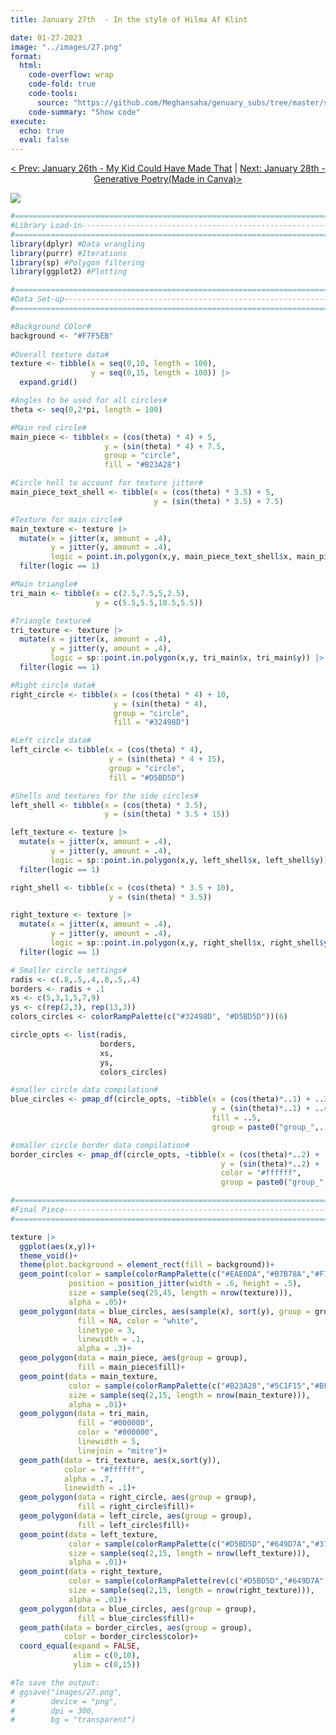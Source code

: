 ```yaml
---
title: January 27th  - In the style of Hilma Af Klint

date: 01-27-2023
image: "../images/27.png"
format:
  html:
    code-overflow: wrap
    code-fold: true
    code-tools:
      source: "https://github.com/Meghansaha/genuary_subs/tree/master/submissions/scripts/27_hilma_af_klint.R"
    code-summary: "Show code"
execute:
  echo: true
  eval: false
---
```


<center>[\< Prev: January 26th - My Kid Could Have Made That](day_26.qmd) \| [Next: January 28th - Generative Poetry(Made in Canva)\>](day_28.qmd)</center>

![](/images/27.png){fig-alt="A generative image with a big red circle in the center, a black triangle with random white lines in the center of the red circle. A partial big green circle in the top left corner of the image with 3 smaller green circles descending in size to the right. In the bottom right corner is a partial big blue circle, with three smaller blue circles to the left of it in descending size." fig-align="center"}

```r
#=============================================================================#
#Library Load-in---------------------------------------------------------------
#=============================================================================#
library(dplyr) #Data wrangling
library(purrr) #Iterations
library(sp) #Polygon filtering
library(ggplot2) #Plotting

#=============================================================================#
#Data Set-up-------------------------------------------------------------------
#=============================================================================#

#Background COlor#
background <- "#F7F5EB"
  
#Overall texture data#
texture <- tibble(x = seq(0,10, length = 100),
                  y = seq(0,15, length = 100)) |>
  expand.grid()

#Angles to be used for all circles#
theta <- seq(0,2*pi, length = 100)

#Main red circle#
main_piece <- tibble(x = (cos(theta) * 4) + 5,
                     y = (sin(theta) * 4) + 7.5,
                     group = "circle",
                     fill = "#B23A28")

#Circle hell to account for texture jitter#
main_piece_text_shell <- tibble(x = (cos(theta) * 3.5) + 5,
                                y = (sin(theta) * 3.5) + 7.5)

#Texture for main circle#
main_texture <- texture |>
  mutate(x = jitter(x, amount = .4),
         y = jitter(y, amount = .4),
         logic = point.in.polygon(x,y, main_piece_text_shell$x, main_piece_text_shell$y)) |>
  filter(logic == 1)

#Main triangle#
tri_main <- tibble(x = c(2.5,7.5,5,2.5),
                   y = c(5.5,5.5,10.5,5.5)) 

#Triangle texture#
tri_texture <- texture |>
  mutate(x = jitter(x, amount = .4),
         y = jitter(y, amount = .4),
         logic = sp::point.in.polygon(x,y, tri_main$x, tri_main$y)) |>
  filter(logic == 1)

#Right circle data#
right_circle <- tibble(x = (cos(theta) * 4) + 10,
                       y = (sin(theta) * 4),
                       group = "circle",
                       fill = "#32498D")

#Left circle data#
left_circle <- tibble(x = (cos(theta) * 4),
                      y = (sin(theta) * 4 + 15),
                      group = "circle",
                      fill = "#D5BD5D")

#Shells and textures for the side circles#
left_shell <- tibble(x = (cos(theta) * 3.5),
                     y = (sin(theta) * 3.5 + 15))

left_texture <- texture |>
  mutate(x = jitter(x, amount = .4),
         y = jitter(y, amount = .4),
         logic = sp::point.in.polygon(x,y, left_shell$x, left_shell$y)) |>
  filter(logic == 1)

right_shell <- tibble(x = (cos(theta) * 3.5 + 10),
                      y = (sin(theta) * 3.5))

right_texture <- texture |>
  mutate(x = jitter(x, amount = .4),
         y = jitter(y, amount = .4),
         logic = sp::point.in.polygon(x,y, right_shell$x, right_shell$y)) |>
  filter(logic == 1)

# Smaller circle settings#
radis <- c(.8,.5,.4,.8,.5,.4)
borders <- radis + .1
xs <- c(5,3,1,5,7,9)
ys <- c(rep(2,3), rep(13,3))
colors_circles <- colorRampPalette(c("#32498D", "#D5BD5D"))(6)

circle_opts <- list(radis,
                    borders,
                    xs,
                    ys,
                    colors_circles)

#smaller circle data compilation#
blue_circles <- pmap_df(circle_opts, ~tibble(x = (cos(theta)*..1) + ..3,
                                             y = (sin(theta)*..1) + ..4,
                                             fill = ..5,
                                             group = paste0("group_",..5)))

#smaller circle border data compilation#
border_circles <- pmap_df(circle_opts, ~tibble(x = (cos(theta)*..2) + ..3,
                                               y = (sin(theta)*..2) + ..4,
                                               color = "#ffffff",
                                               group = paste0("group_",..5,"circle")))

#=============================================================================#
#Final Piece-------------------------------------------------------------------
#=============================================================================#

texture |>
  ggplot(aes(x,y))+
  theme_void()+
  theme(plot.background = element_rect(fill = background))+
  geom_point(color = sample(colorRampPalette(c("#EAE0DA","#B7B78A","#F7F5EB"))(10),nrow(texture), replace = TRUE),
             position = position_jitter(width = .6, height = .5),
             size = sample(seq(25,45, length = nrow(texture))),
             alpha = .05)+
  geom_polygon(data = blue_circles, aes(sample(x), sort(y), group = group), 
               fill = NA, color = "white", 
               linetype = 3, 
               linewidth = .1, 
               alpha = .3)+
  geom_polygon(data = main_piece, aes(group = group), 
               fill = main_piece$fill)+
  geom_point(data = main_texture,
             color = sample(colorRampPalette(c("#B23A28","#5C1F15","#BF5836"))(10),nrow(main_texture), replace = TRUE),
             size = sample(seq(2,15, length = nrow(main_texture))),
             alpha = .01)+
  geom_polygon(data = tri_main, 
               fill = "#000000", 
               color = "#000000", 
               linewidth = 5, 
               linejoin = "mitre")+
  geom_path(data = tri_texture, aes(x,sort(y)), 
            color = "#ffffff", 
            alpha = .7, 
            linewidth = .1)+
  geom_polygon(data = right_circle, aes(group = group), 
               fill = right_circle$fill)+
  geom_polygon(data = left_circle, aes(group = group), 
               fill = left_circle$fill)+
  geom_point(data = left_texture,
             color = sample(colorRampPalette(c("#D5BD5D","#649D7A","#377B70", "#32498D"))(10),nrow(left_texture), replace = TRUE),
             size = sample(seq(2,15, length = nrow(left_texture))),
             alpha = .01)+
  geom_point(data = right_texture,
             color = sample(colorRampPalette(rev(c("#D5BD5D","#649D7A","#377B70", "#32498D")))(10),nrow(right_texture), replace = TRUE),
             size = sample(seq(2,15, length = nrow(right_texture))),
             alpha = .01)+
  geom_polygon(data = blue_circles, aes(group = group), 
               fill = blue_circles$fill)+
  geom_path(data = border_circles, aes(group = group), 
            color = border_circles$color)+
  coord_equal(expand = FALSE, 
              xlim = c(0,10), 
              ylim = c(0,15))

#To save the output:
# ggsave("images/27.png",
#        device = "png",
#        dpi = 300,
#        bg = "transparent")
```
